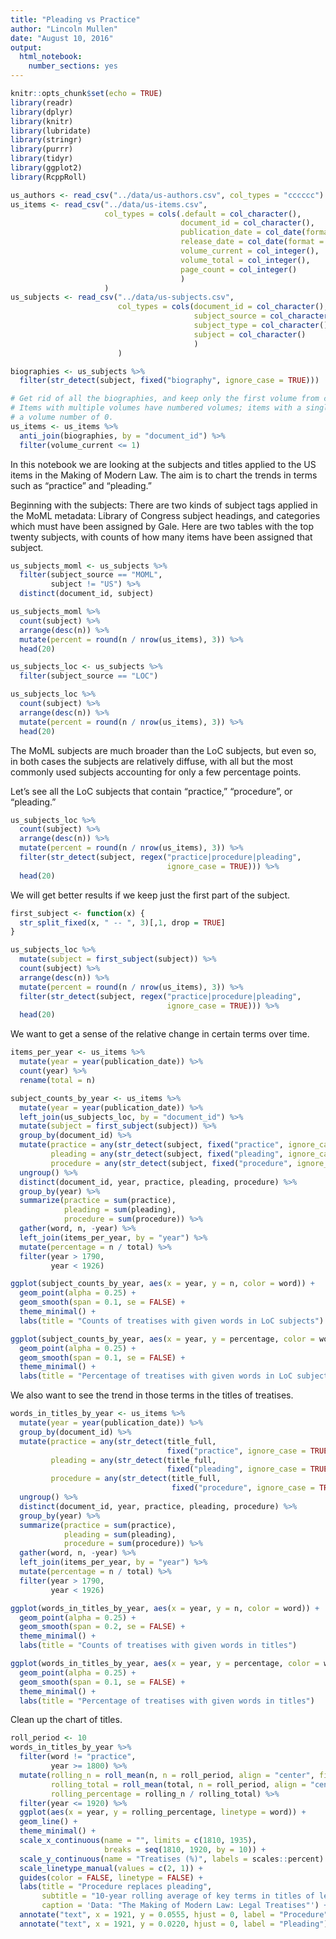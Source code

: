 ```yaml
---
title: "Pleading vs Practice"
author: "Lincoln Mullen"
date: "August 10, 2016"
output: 
  html_notebook: 
    number_sections: yes
---
```


```r
knitr::opts_chunk$set(echo = TRUE)
library(readr)
library(dplyr)
library(knitr)
library(lubridate)
library(stringr)
library(purrr)
library(tidyr)
library(ggplot2)
library(RcppRoll)

us_authors <- read_csv("../data/us-authors.csv", col_types = "cccccc")
us_items <- read_csv("../data/us-items.csv",
                     col_types = cols(.default = col_character(), 
                                      document_id = col_character(),
                                      publication_date = col_date(format = ""),
                                      release_date = col_date(format = ""),
                                      volume_current = col_integer(),
                                      volume_total = col_integer(),
                                      page_count = col_integer()
                                      )
                     )
us_subjects <- read_csv("../data/us-subjects.csv",
                        col_types = cols(document_id = col_character(), 
                                         subject_source = col_character(),
                                         subject_type = col_character(),
                                         subject = col_character()
                                         )
                        )

biographies <- us_subjects %>% 
  filter(str_detect(subject, fixed("biography", ignore_case = TRUE)))

# Get rid of all the biographies, and keep only the first volume from collections.
# Items with multiple volumes have numbered volumes; items with a single volume have
# a volume number of 0.
us_items <- us_items %>% 
  anti_join(biographies, by = "document_id") %>% 
  filter(volume_current <= 1)
```

In this notebook we are looking at the subjects and titles applied to the US items in the Making of Modern Law. The aim is to chart the trends in terms such as "practice" and "pleading." 

Beginning with the subjects: There are two kinds of subject tags applied in the MoML metadata: Library of Congress subject headings, and categories which must have been assigned by Gale. Here are two tables with the top twenty subjects, with counts of how many items have been assigned that subject.

```r
us_subjects_moml <- us_subjects %>% 
  filter(subject_source == "MOML",
         subject != "US") %>% 
  distinct(document_id, subject)

us_subjects_moml %>% 
  count(subject) %>% 
  arrange(desc(n)) %>% 
  mutate(percent = round(n / nrow(us_items), 3)) %>% 
  head(20)
```

```r
us_subjects_loc <- us_subjects %>% 
  filter(subject_source == "LOC")

us_subjects_loc %>% 
  count(subject) %>% 
  arrange(desc(n)) %>% 
  mutate(percent = round(n / nrow(us_items), 3)) %>% 
  head(20)
```

The MoML subjects are much broader than the LoC subjects, but even so, in both cases the subjects are relatively diffuse, with all but the most commonly used subjects accounting for only a few percentage points.

Let's see all the LoC subjects that contain "practice," "procedure", or "pleading."

```r
us_subjects_loc %>% 
  count(subject) %>% 
  arrange(desc(n)) %>% 
  mutate(percent = round(n / nrow(us_items), 3)) %>% 
  filter(str_detect(subject, regex("practice|procedure|pleading", 
                                   ignore_case = TRUE))) %>% 
  head(20)
```

We will get better results if we keep just the first part of the subject.

```r
first_subject <- function(x) {
  str_split_fixed(x, " -- ", 3)[,1, drop = TRUE]
}

us_subjects_loc %>% 
  mutate(subject = first_subject(subject)) %>% 
  count(subject) %>% 
  arrange(desc(n)) %>% 
  mutate(percent = round(n / nrow(us_items), 3)) %>% 
  filter(str_detect(subject, regex("practice|procedure|pleading", 
                                   ignore_case = TRUE))) %>% 
  head(20)
```

We want to get a sense of the relative change in certain terms over time.

```r
items_per_year <- us_items %>%
  mutate(year = year(publication_date)) %>%
  count(year) %>% 
  rename(total = n)

subject_counts_by_year <- us_items %>% 
  mutate(year = year(publication_date)) %>% 
  left_join(us_subjects_loc, by = "document_id") %>% 
  mutate(subject = first_subject(subject)) %>% 
  group_by(document_id) %>% 
  mutate(practice = any(str_detect(subject, fixed("practice", ignore_case = TRUE))),
         pleading = any(str_detect(subject, fixed("pleading", ignore_case = TRUE))),
         procedure = any(str_detect(subject, fixed("procedure", ignore_case = TRUE)))) %>% 
  ungroup() %>% 
  distinct(document_id, year, practice, pleading, procedure) %>% 
  group_by(year) %>% 
  summarize(practice = sum(practice),
            pleading = sum(pleading),
            procedure = sum(procedure)) %>% 
  gather(word, n, -year) %>% 
  left_join(items_per_year, by = "year") %>% 
  mutate(percentage = n / total) %>% 
  filter(year > 1790,
         year < 1926)

ggplot(subject_counts_by_year, aes(x = year, y = n, color = word)) +
  geom_point(alpha = 0.25) + 
  geom_smooth(span = 0.1, se = FALSE) + 
  theme_minimal() +
  labs(title = "Counts of treatises with given words in LoC subjects")

ggplot(subject_counts_by_year, aes(x = year, y = percentage, color = word)) +
  geom_point(alpha = 0.25) + 
  geom_smooth(span = 0.1, se = FALSE) + 
  theme_minimal() +
  labs(title = "Percentage of treatises with given words in LoC subjects")
```

We also want to see the trend in those terms in the titles of treatises.

```r
words_in_titles_by_year <- us_items %>% 
  mutate(year = year(publication_date)) %>% 
  group_by(document_id) %>% 
  mutate(practice = any(str_detect(title_full,
                                   fixed("practice", ignore_case = TRUE))),
         pleading = any(str_detect(title_full,
                                   fixed("pleading", ignore_case = TRUE))),
         procedure = any(str_detect(title_full, 
                                    fixed("procedure", ignore_case = TRUE)))) %>% 
  ungroup() %>% 
  distinct(document_id, year, practice, pleading, procedure) %>% 
  group_by(year) %>% 
  summarize(practice = sum(practice),
            pleading = sum(pleading),
            procedure = sum(procedure)) %>% 
  gather(word, n, -year) %>% 
  left_join(items_per_year, by = "year") %>% 
  mutate(percentage = n / total) %>% 
  filter(year > 1790,
         year < 1926)

ggplot(words_in_titles_by_year, aes(x = year, y = n, color = word)) +
  geom_point(alpha = 0.25) + 
  geom_smooth(span = 0.2, se = FALSE) + 
  theme_minimal() +
  labs(title = "Counts of treatises with given words in titles")

ggplot(words_in_titles_by_year, aes(x = year, y = percentage, color = word)) +
  geom_point(alpha = 0.25) + 
  geom_smooth(span = 0.1, se = FALSE) + 
  theme_minimal() +
  labs(title = "Percentage of treatises with given words in titles")
```


Clean up the chart of titles.

```r
roll_period <- 10
words_in_titles_by_year %>% 
  filter(word != "practice",
         year >= 1800) %>% 
  mutate(rolling_n = roll_mean(n, n = roll_period, align = "center", fill = NA_real_),
         rolling_total = roll_mean(total, n = roll_period, align = "center", fill = NA_real_),
         rolling_percentage = rolling_n / rolling_total) %>% 
  filter(year <= 1920) %>% 
  ggplot(aes(x = year, y = rolling_percentage, linetype = word)) +
  geom_line() +
  theme_minimal() +
  scale_x_continuous(name = "", limits = c(1810, 1935), 
                     breaks = seq(1810, 1920, by = 10)) +
  scale_y_continuous(name = "Treatises (%)", labels = scales::percent) + 
  scale_linetype_manual(values = c(2, 1)) +
  guides(color = FALSE, linetype = FALSE) +
  labs(title = "Procedure replaces pleading",
       subtitle = "10-year rolling average of key terms in titles of legal treatises",
       caption = 'Data: "The Making of Modern Law: Legal Treatises"') +
  annotate("text", x = 1921, y = 0.0555, hjust = 0, label = "Procedure") +
  annotate("text", x = 1921, y = 0.0220, hjust = 0, label = "Pleading")
```

